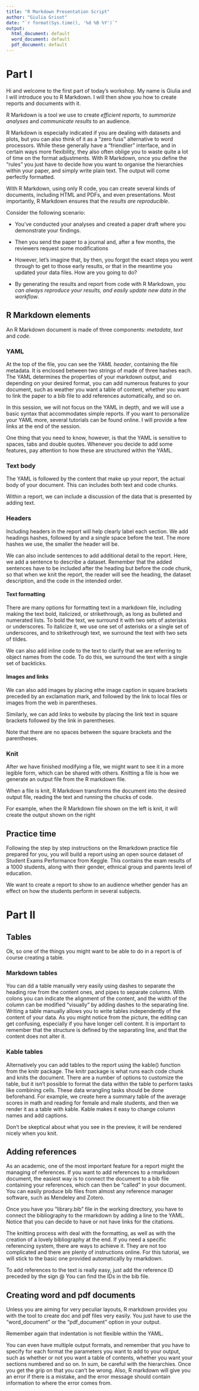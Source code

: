 ```yaml
---
title: "R Markdown Presentation Script"
author: "Giulia Grisot"
date: "`r format(Sys.time(), '%d %B %Y')`"
output:
  html_document: default
  word_document: default
  pdf_document: default
---
```


# Part I

Hi and welcome to the first part of today's workshop. My name is Giulia and I will introduce you to R Markdown. I will then show you how to create reports and documents with it.

R Markdown is a tool we use to create *efficient reports*, to *summarize analyses* and *communicate results* to an audience.

R Markdown is especially indicated if you are dealing with datasets and plots, but you can also think of it as a "zero fuss" alternative to word processors. While these generally have a "friendlier" interface, and in certain ways more flexibility, they also often oblige you to waste quite a lot of time on the format adjustments.
With R Markdown, once you define the "rules" you just have to decide how you want to organise the hierarchies within your paper, and simply write plain text. The output will come perfectly formatted.

With R Markdown, using only R code, you can create several kinds of documents, including HTML and PDFs, and even presentations.
Most importantly, R Markdown ensures that the *results are reproducible*.



Consider the following scenario:

- You've conducted your analyses and created a paper draft where you demonstrate your findings.
- Then you send the paper to a journal and, after a few months, the reviewers request some modifications 
- However, let's imagine that, by then, you forgot the exact steps you went through to get to those early results, or that in the meantime you updated your data files. How are you going to do?


- By generating the results and report from code with R Markdown, you *can always reproduce your results, and easily update new data in the workflow*. 


## R Markdown elements


An R Markdown document is made of three components: *metadata*, *text* and *code*.

### YAML

At the top of the file, you can see the *YAML header*, containing the file metadata. It is enclosed between two strings of made of three hashes each.
The YAML determines the properties of your markdown output, and depending on your desired format, you can add numerous features to your document, such as weather you want a table of content, whether you want to link the paper to a bib file to add references automatically, and so on.

In this session, we will not focus on the YAML in depth, and we will use a basic syntax that accommodates simple reports. If you want to personalize your YAML more, several tutorials can be found online. I will provide a few links at the end of the session.

One thing that you need to know, however, is that the YAML is sensitive to spaces, tabs and double quotes. Whenever you decide to add some features, pay attention to how these are structured within the YAML.


### Text body

The YAML is followed by the content that make up your report, the actual body of your document.
This can includes both text and code chunks.

Within a report, we can include a discussion of the data that is presented by adding text.

### Headers

Including headers in the report will help clearly label each section. We add headings hashes, followed by and a single space before the text. The more hashes we use, the smaller the header will be.

We can also include sentences to add additional detail to the report. Here, we add a sentence to describe a dataset. 
Remember that the added sentences have to be included after the heading but before the code chunk, so that when we knit the report, the reader will see the heading, the dataset description, and the code in the intended order.

#### Text formatting
There are many options for formatting text in a markdown file, including making the text bold, italicized, or strikethrough, as long as bulleted and numerated lists.
To bold the text, we surround it with two sets of asterisks or underscores.
To italicize it, we use one set of asterisks or a single set of underscores, and to strikethrough text, we surround the text with two sets of tildes.

We can also add inline code to the text to clarify that we are referring to object names from the code.
To do this, we surround the text with a single set of backticks.

#### Images and links 
We can also add images by placing ethe image caption in square brackets preceded by an exclamation mark, and followed by the link to local files or images from the web in parentheses.

Similarly, we can add links to website by placing the link text in square brackets followed by the link in parentheses.

Note that there are no spaces between the square brackets and the parentheses.

### Knit

After we have finished modifying a file, we might want to see it in a more legible form, which can be shared with others. Knitting a file is how we generate an output file from the R markdown file.

When a file is knit, R Markdown transforms the document into the desired output file, reading the text and running the chucks of code.

For example, when the R Markdown file shown on the left is knit, it will create the output shown on the right


## Practice time

Following the step by step instructions on the Rmarkdown practice file prepared for you, you will build a report using an open source dataset of Student Exams Performance from Keggle.
This contains the exam results of a 1000 students, along with their gender, ethnical group and parents level of education.

We want to create a report to show to an audience whether gender has an effect on how the students perform in several subjects.


# Part II

## Tables

Ok, so one of the things you might want to be able to do in a report is of course creating a table.

### Markdown tables

You can dd a table manually very easily using dashes to separate the heading row from the content ones, and pipes to separate columns.
With colons you can indicate the alignment of the content, and the width of the column can be modified “visually” by adding dashes to the separating line.
Writing a table manually allows you to write tables independently of the content of your data.
As you might notice from the picture, the editing can get confusing, especially if you have longer cell content.
It is important to remember that the structure is defined by the separating line, and that the content does not alter it.

### Kable tables

Alternatively you can add tables to the report using the kable() function from the knitr package.
The knitr package is what runs each code chunk and knits the document. There are a number of options to customize the table, but it isn't possible to format the data within the table to perform tasks like combining cells.
These data wrangling tasks should be done beforehand.
For example, we create here a summary table of the average scores in math and reading for female and male students, and then we render it as a table with kable.
Kable makes it easy to change column names and add captions.

Don’t be skeptical about what you see in the preview, it will be rendered nicely when you knit.

## Adding references

As an academic, one of the most important feature for a report might the managing of references.
If you want to add references to a rmarkdown document, the easiest way is to connect the document to a bib file containing your references, which can then be “called” in your document.
You can easily produce bib files from almost any reference manager software, such as Mendeley and Zotero.

Once you have you “library.bib” file in the working directory,  you have to connect the bibliography to the rmarkdown by adding a line to the YAML.
Notice that you can decide to have or not have links for the citations.

The knitting process with deal with the formatting, as well as with the creation of a lovely bibliography at the end.
If you need a specific referencing system, there are ways to achieve it. They are not too complicated and there are plenty of instructions online.
For this tutorial, we will stick to the basic one provided automatically by rmarkdown.

To add references to the text is really easy, just add the reference ID preceded by the sign @ 
You can find the IDs in the bib file.

## Creating word and pdf documents

Unless you are aiming for very peculiar layouts, R markdown provides you with the tool to create doc and pdf files very easily.
You just have to use the “word_document” or the “pdf_document” option in your output.

Remember again that indentation is not flexible within the YAML.

You can even have multiple output formats, and remember that you have to specify for each format the parameters you want to add to your output, such as whether or not you want a table of contents, whether you want your sections numbered and so on.
In sum, be careful with the hierarchies. Once you get the grip on that you can’t be wrong. Also, R markdown will give you an error if there is a mistake, and the error message should contain information to where the error comes from.

